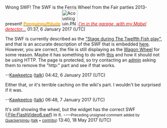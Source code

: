 Wrong SWF! The SWF is the Ferris Wheel from the Fair parties 2013-present! [[User:Penguinpuffdude|<font color="orange">'''Penguinpuffdude'''</font>]] [[File:Acousticguin.PNG|50px|link=]] [[User talk:Penguinpuffdude|''<font color="red">I'm in the garage, with my Mabel detector...</font>'']] 01:37, 6 January 2017 (UTC)

The SWF is currently described as the [http://archives.clubpenguinwiki.info/wiki/Template:Main-FSWF?oldid=85658 "Stage during The Twelfth Fish play"], and that is an accurate description of the SWF that is embedded [http://archives.clubpenguinwiki.info/wiki/Widget:Featured?oldid=85660 here]. However, you are correct, the file is still displaying as the [http://archives.clubpenguinwiki.info/wiki/Widget:Featured?oldid=54673 Wagon Wheel] for some reason. Maybe it has something to do with [http://archives.clubpenguinwiki.info/wiki/Widget:Featured?diff=65751&oldid=54673 this] and how it should not be using HTTP. The page is protected, so try contacting an [[Club Penguin Archives:Administrators|admin]] asking them to remove the "http:" part and see if that works.

--[[User:Kawkeetcp|Kawkeetcp]] ([[User talk:Kawkeetcp|talk]]) 04:42, 6 January 2017 (UTC)

Either that, or it's terrible caching on the wiki's part. I wouldn't be surprised if it was.

--[[User:Kawkeetcp|Kawkeetcp]] ([[User talk:Kawkeetcp|talk]]) 06:48, 7 January 2017 (UTC)

It's still showing the wheel, but the widget has the correct SWF ([[:File:FlashVideo6.swf]]) in it. --<small>—Preceding unsigned comment added by [[User:Quackerpingu|Quackerpingu]] ([[User talk:Quackerpingu|talk]] • [[Special:Contributions/Quackerpingu|contribs]]) </small> 13:40, 18 May 2017 (UTC)
